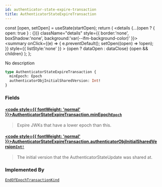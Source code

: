 ```yaml
---
id: authenticator-state-expire-transaction
title: AuthenticatorStateExpireTransaction
---
```









  const [open, setOpen] = useState(startOpen);
  return (
    <details {...(open ? { open: true } : {})} className="details" style={{ border:'none', boxShadow:'none', background:'var(--ifm-background-color)' }}>
      <summary
        onClick={(e) => {
          e.preventDefault();
          setOpen((open) => !open);
        }}
        style={{ listStyle:'none' }}
      >
      {open ? dataOpen : dataClose}
      </summary>
      {open && children}
    </details>
  );
};








No description


```graphql
type AuthenticatorStateExpireTransaction {
  minEpoch: Epoch
  authenticatorObjInitialSharedVersion: Int!
}
```




### Fields

#### [<code style={{ fontWeight: 'normal' }}>AuthenticatorStateExpireTransaction.<b>minEpoch</b></code>](#)<Bullet />[`Epoch`](/references/sui-api/sui-graphql/reference/objects/epoch) <Badge class="badge badge--secondary" text="object"/> 
> 
> 
> Expire JWKs that have a lower epoch than this.
> 

#### [<code style={{ fontWeight: 'normal' }}>AuthenticatorStateExpireTransaction.<b>authenticatorObjInitialSharedVersion</b></code>](#)<Bullet />[`Int!`](/references/sui-api/sui-graphql/reference/scalars/int) <Badge class="badge badge--secondary" text="non-null"/> <Badge class="badge badge--secondary" text="scalar"/> 
> 
> 
> The initial version that the AuthenticatorStateUpdate was shared at.
> 



### Implemented By

[`EndOfEpochTransactionKind`](/references/sui-api/sui-graphql/reference/unions/end-of-epoch-transaction-kind)  <Badge class="badge badge--secondary" text="union"/>


